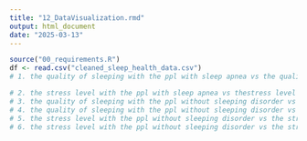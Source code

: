 ```yaml
---
title: "12_DataVisualization.rmd"
output: html_document
date: "2025-03-13"
---
```

```r
source("00_requirements.R")
df <- read.csv("cleaned_sleep_health_data.csv")
# 1. the quality of sleeping with the ppl with sleep apnea vs the quality of sleeping with the ppl with insomnia 

# 2. the stress level with the ppl with sleep apnea vs thestress level with the ppl with insomnia 
# 3. the quality of sleeping with the ppl without sleeping disorder vs the quality of sleeping with the ppl with insomnia 
# 4. the quality of sleeping with the ppl without sleeping disorder vs the quality of sleeping with the ppl with sleep apnea
# 5. the stress level with the ppl without sleeping disorder vs the stress levelwith the ppl with insomnia 
# 6. the stress level with the ppl without sleeping disorder vs the stress levelwith the ppl with sleep apnea. 
```


